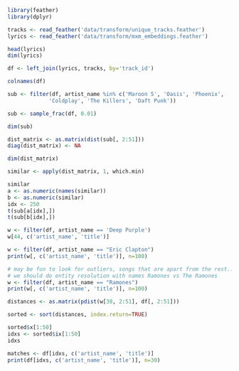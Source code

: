 
```r
library(feather)
library(dplyr)
```


```r
tracks <- read_feather('data/transform/unique_tracks.feather')
lyrics <- read_feather('data/transform/mxm_embeddings.feather')
```


```r
head(lyrics)
dim(lyrics)
```

```r
df <- left_join(lyrics, tracks, by='track_id')

colnames(df)

sub <- filter(df, artist_name %in% c('Maroon 5', 'Oasis', 'Phoenix',
             'Coldplay', 'The Killers', 'Daft Punk'))

sub <- sample_frac(df, 0.01)

dim(sub)
```

```r
dist_matrix <- as.matrix(dist(sub[, 2:51]))
diag(dist_matrix) <- NA

dim(dist_matrix)

similar <- apply(dist_matrix, 1, which.min)

similar
a <- as.numeric(names(similar))
b <- as.numeric(similar)
idx <- 250
t(sub[a[idx],])
t(sub[b[idx],])
```

```r
w <- filter(df, artist_name == 'Deep Purple')
w[44, c('artist_name', 'title')]
```

```r
w <- filter(df, artist_name == "Eric Clapton")
print(w[, c('artist_name', 'title')], n=100)

```


```r
# may be fun to look for outliers, songs that are apart from the rest...
# we should do entity resolution with names Ramones vs The Ramones
w <- filter(df, artist_name == "Ramones")
print(w[, c('artist_name', 'title')], n=100)

distances <- as.matrix(pdist(w[38, 2:51], df[, 2:51]))

sorted <- sort(distances, index.return=TRUE)

sorted$x[1:50]
idxs <- sorted$ix[1:50]
idxs

matches <- df[idxs, c('artist_name', 'title')]
print(df[idxs, c('artist_name', 'title')], n=30)
```